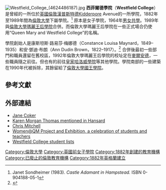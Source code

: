 [[File:Westfield_College_(4624486187).jpg|thumb]]
'''西菲爾德學院'''（'''Westfield College'''）是曾經的一所位於[[英國|英國]][[倫敦|倫敦]][[漢普斯特德|漢普斯特德]]Kidderpore Avenue的一所學院，1882年至1989年間為[[倫敦大學|倫敦大學]]下屬學院。<ref>Janet Sondheimer (1983). ''Castle Adamant in Hampstead.'' ISBN 0-904188-05-1</ref> 原本是女子學院，1964年[[男女共學|男女共學]]。1989年與[[倫敦大學瑪麗王后學院|倫敦大學瑪麗王后學院]]合併。而倫敦大學瑪麗王后學院在一些正式場合仍使用“Queen Mary and Westfield College”的名稱。

學院創始人是康斯坦斯·路易莎·梅娜德（Constance Louisa Maynard，1849–1935）和安·鄧迪·布朗（Ann Dudin Brown，1822–1917）。<ref>{{Cite web |url=http://www.oxforddnb.com/view/article/48413 |title=Oxford DNB Article: Brown, Ann Dudin |access-date=2013-12-12 |archive-date=2016-01-25 |archive-url=https://web.archive.org/web/20160125194917/http://www.oxforddnb.com/view/article/48413 |dead-url=no }}</ref> 合併後最初一些部門和職員還留在舊校區，1992年倫敦大學瑪麗王后學院的校址定在[[麥爾安德|麥爾安德]]，一些職員隨之前往。但也有的前往[[皇家哈洛威學院|皇家哈洛威學院]]等其他學院。學院南部的一些建築在1990年代被拆除，其餘留給了[[倫敦大學國王學院|倫敦大學國王學院]]。

==參考文獻==
{{Reflist}}

== 外部連結==
*[http://news.bbc.co.uk/1/hi/uk_politics/1670033.stm Jane Coker]
*[http://www.publications.parliament.uk/cgi-bin/newhtml_hl?DB=semukparl&STEMMER=en&WORDS=karen%20morgan%20thomas&ALL=&ANY=&PHRASE=%22Karen%20Morgan%20Thomas%20%22&CATEGORIES=&SIMPLE=&SPEAKER=&COLOUR=red&STYLE=s&ANCHOR=Debate-1_spnew9&URL=/pa/cm199495/cmhansrd/1995-02-03/Debate-1.html#Debate-1_spnew9 Karen Morgan Thomas mentioned in Hansard] {{Wayback|url=http://www.publications.parliament.uk/cgi-bin/newhtml_hl?DB=semukparl&STEMMER=en&WORDS=karen%20morgan%20thomas&ALL=&ANY=&PHRASE=%22Karen%20Morgan%20Thomas%20%22&CATEGORIES=&SIMPLE=&SPEAKER=&COLOUR=red&STYLE=s&ANCHOR=Debate-1_spnew9&URL=%2Fpa%2Fcm199495%2Fcmhansrd%2F1995-02-03%2FDebate-1.html#Debate-1_spnew9 |date=20160304061909 }}
*[https://web.archive.org/web/20060204213718/http://www.isg.rhul.ac.uk/~cjm/Chris_Mitchell.htm Chris Mitchell]
*[http://www.womenatqm.qmul.ac.uk/ Women@QM Project and Exhibition, a celebration of students and teachers] {{Wayback|url=http://www.womenatqm.qmul.ac.uk/ |date=20170929161106 }}
*[https://web.archive.org/web/20100914105055/http://www.shl.lon.ac.uk/specialcollections/archives/studentrecords.shtml Westfield College student lists]

[[Category:倫敦大學|Category:倫敦大學]]
[[Category:英國前女子學院|Category:英國前女子學院]]
[[Category:1882年創建的教育機構|Category:1882年創建的教育機構]]
[[Category:已廢止的倫敦教育機構|Category:已廢止的倫敦教育機構]]
[[Category:1882年英格蘭建立|Category:1882年英格蘭建立]]